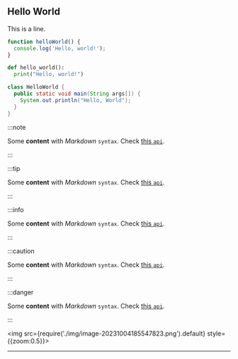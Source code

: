 



## Hello World

This is a line.



<Tabs>
<TabItem value="js" label="JavaScript">

```js
function helloWorld() {
  console.log('Hello, world!');
}
```

</TabItem>
<TabItem value="py" label="Python">

```py
def hello_world():
  print("Hello, world!")
```

</TabItem>
<TabItem value="java" label="Java">

```java
class HelloWorld {
  public static void main(String args[]) {
    System.out.println("Hello, World");
  }
}
```

</TabItem>
</Tabs>

:::note

Some **content** with _Markdown_ `syntax`. Check [this `api`](#).

:::

:::tip

Some **content** with _Markdown_ `syntax`. Check [this `api`](#).

:::

:::info

Some **content** with _Markdown_ `syntax`. Check [this `api`](#).

:::

:::caution

Some **content** with _Markdown_ `syntax`. Check [this `api`](#).

:::

:::danger

Some **content** with _Markdown_ `syntax`. Check [this `api`](#).

:::

<img src={require('./img/image-20231004185547823.png').default} style={{zoom:0.5}}>
</img>

<Figure src={require('./img/image-20231004185547823.png').default} style={{zoom:0.1}}></Figure>

---

<Figure src="./img/image-20231004185547823.png" />

<Figure src={require('./img/image-20231004185547823.png').default} style={{zoom:0.1}}></Figure>

<Figure src={require('./img/image-20231004185547823.png').default} style={{zoom:0.1}}></Figure>

